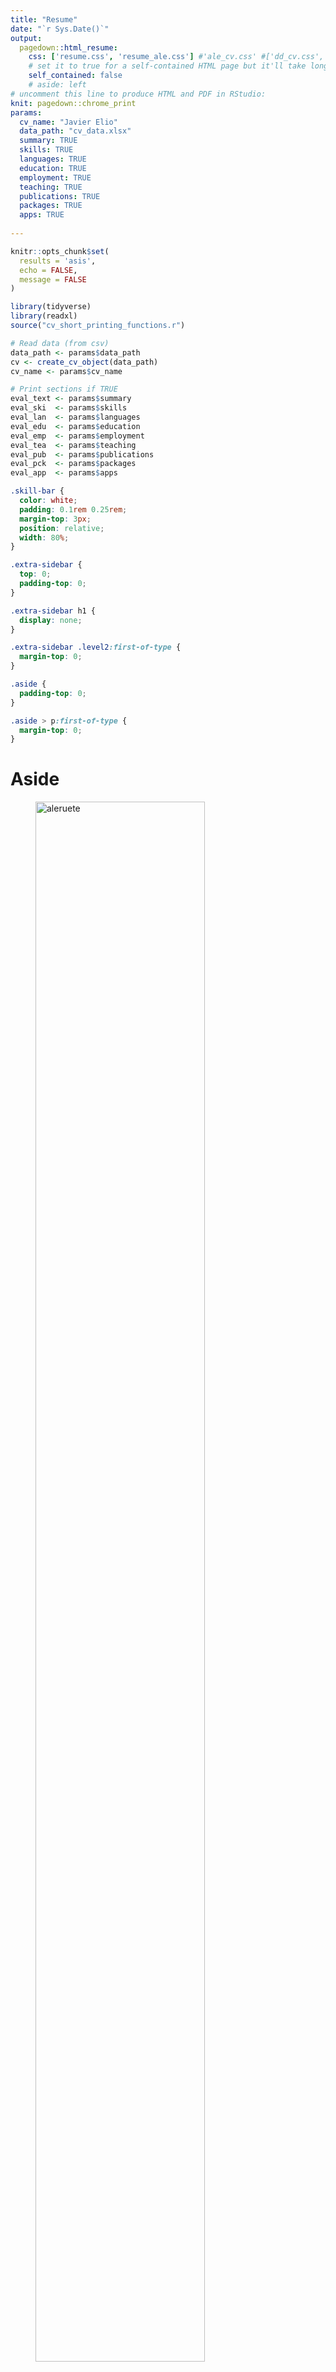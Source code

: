 ```yaml
---
title: "Resume"
date: "`r Sys.Date()`"
output:
  pagedown::html_resume:
    css: ['resume.css', 'resume_ale.css'] #'ale_cv.css' #['dd_cv.css', 'resume-left.css'] #'resume_ale.css' #
    # set it to true for a self-contained HTML page but it'll take longer to render
    self_contained: false
    # aside: left
# uncomment this line to produce HTML and PDF in RStudio:
knit: pagedown::chrome_print
params:
  cv_name: "Javier Elio"
  data_path: "cv_data.xlsx"
  summary: TRUE
  skills: TRUE
  languages: TRUE
  education: TRUE
  employment: TRUE
  teaching: TRUE
  publications: TRUE
  packages: TRUE
  apps: TRUE
  
---
```


```r

knitr::opts_chunk$set(
  results = 'asis', 
  echo = FALSE,
  message = FALSE
)

library(tidyverse)
library(readxl)
source("cv_short_printing_functions.r")

# Read data (from csv)
data_path <- params$data_path
cv <- create_cv_object(data_path)
cv_name <- params$cv_name

# Print sections if TRUE
eval_text <- params$summary
eval_ski  <- params$skills
eval_lan  <- params$languages
eval_edu  <- params$education
eval_emp  <- params$employment
eval_tea  <- params$teaching
eval_pub  <- params$publications
eval_pck  <- params$packages
eval_app  <- params$apps

```

```css

.skill-bar {
  color: white;
  padding: 0.1rem 0.25rem;
  margin-top: 3px;
  position: relative;
  width: 80%;
}

.extra-sidebar {
  top: 0;
  padding-top: 0;
}

.extra-sidebar h1 {
  display: none;
}

.extra-sidebar .level2:first-of-type {
  margin-top: 0;
}

.aside {
  padding-top: 0;
}

.aside > p:first-of-type {
  margin-top: 0;
}

```

Aside
================================================================================

![aleruete](Greensway-Alejandro-Ruete-231014-1-400x400.jpg){width=80%}

Contact Info {#contact}
--------------------------------------------------------------------------------

```r

cv %>% print_contact_info()

```

```r

cat("Skills {#skills}
--------------------------------------------------------------------------------") 

``` 

```r

cv %>% print_skill_bars()

```

```r

cat("Languages {#languages}
--------------------------------------------------------------------------------") 

``` 

```r

cv %>% print_languages()

```

Main
================================================================================

`r cv_name` {#title}
--------------------------------------------------------------------------------

```r

cv %>% print_text_block("intro")

```

```r

cat("Employment {data-icon=suitcase}
--------------------------------------------------------------------------------") 

``` 

```r

cv %>% print_section("employment")

```

```r

cat("Education {data-icon=graduation-cap data-concise=true}
--------------------------------------------------------------------------------") 

``` 

```r

cv %>% print_section("education")

```

```r

cat("Training and teaching skills {data-icon=chalkboard-teacher}
--------------------------------------------------------------------------------") 

```

```r

cv %>% print_section("teaching")

```

```r

cat("Selected Publications {data-icon=file}
--------------------------------------------------------------------------------") 

```

```r

cv %>% print_publications()

```

Disclaimer {#disclaimer style="width: var(--sidebar-width); padding-left: var(--sidebar-horizontal-padding);"}
--------------------------------------------------------------------------------

Last updated on `r Sys.Date()`.

Second page sidebar {.aside .extra-sidebar}
================================================================================

```r

cat("Software development {#packages}
--------------------------------------------------------------------------------") 

``` 

```r

cv %>% print_packages()

```

```r

cat("Apps development {#apps}
--------------------------------------------------------------------------------") 

``` 

```r

cv %>% print_apps()

```


